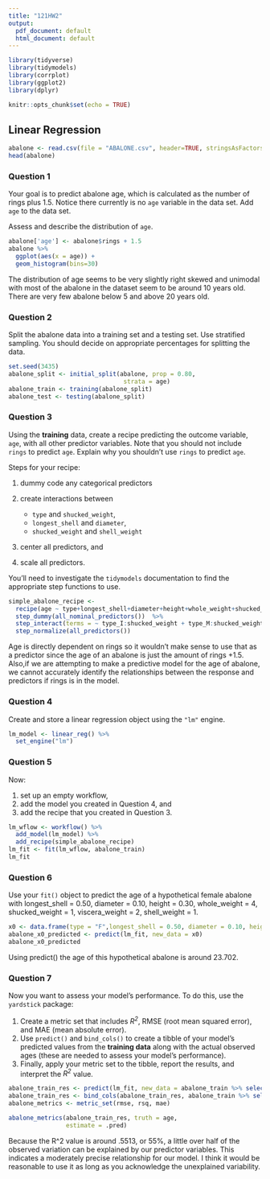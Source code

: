 ---
title: "121HW2"
output:
  pdf_document: default
  html_document: default
---
```{r,include = FALSE}
library(tidyverse)
library(tidymodels)
library(corrplot)
library(ggplot2)
library(dplyr)
```
```{r setup, include=FALSE}
knitr::opts_chunk$set(echo = TRUE)
```

## Linear Regression
```{r,include = F}
abalone <- read.csv(file = "ABALONE.csv", header=TRUE, stringsAsFactors=FALSE)
head(abalone)
```
### Question 1

Your goal is to predict abalone age, which is calculated as the number of rings plus 1.5. Notice there currently is no `age` variable in the data set. Add `age` to the data set.

Assess and describe the distribution of `age`.

```{r}
abalone['age'] <- abalone$rings + 1.5
abalone %>% 
  ggplot(aes(x = age)) +
  geom_histogram(bins=30)
```
  
The distribution of age seems to be very slightly right skewed and unimodal with most of the abalone in the dataset seem to be around 10 years old. There are very few abalone below 5 and above 20 years old. 
  
### Question 2

Split the abalone data into a training set and a testing set. Use stratified sampling. You should decide on appropriate percentages for splitting the data.

```{r}
set.seed(3435)
abalone_split <- initial_split(abalone, prop = 0.80,
                                strata = age)
abalone_train <- training(abalone_split)
abalone_test <- testing(abalone_split)
```

### Question 3

Using the **training** data, create a recipe predicting the outcome variable, `age`, with all other predictor variables. Note that you should not include `rings` to predict `age`. Explain why you shouldn't use `rings` to predict `age`.

Steps for your recipe:

1.  dummy code any categorical predictors

2.  create interactions between

    -   `type` and `shucked_weight`,
    -   `longest_shell` and `diameter`,
    -   `shucked_weight` and `shell_weight`

3.  center all predictors, and

4.  scale all predictors.

You'll need to investigate the `tidymodels` documentation to find the appropriate step functions to use.
   
```{r}
simple_abalone_recipe <-
  recipe(age ~ type+longest_shell+diameter+height+whole_weight+shucked_weight+viscera_weight+shell_weight,data = abalone_train) %>%
  step_dummy(all_nominal_predictors())  %>% 
  step_interact(terms = ~ type_I:shucked_weight + type_M:shucked_weight + longest_shell:diameter + shucked_weight:shell_weight) %>%
  step_normalize(all_predictors())
```
  
Age is directly dependent on rings so it wouldn't make sense to use that as a predictor since the age of an abalone is just the amount of rings +1.5. Also,if we are attempting to make a predictive model for the age of abalone, we cannot accurately identify the relationships between the response and predictors if rings is in the model.
   

### Question 4

Create and store a linear regression object using the `"lm"` engine.
```{r}
lm_model <- linear_reg() %>% 
  set_engine("lm")
```
### Question 5

Now:

1.  set up an empty workflow,
2.  add the model you created in Question 4, and
3.  add the recipe that you created in Question 3.
   

```{r}
lm_wflow <- workflow() %>% 
  add_model(lm_model) %>% 
  add_recipe(simple_abalone_recipe)
lm_fit <- fit(lm_wflow, abalone_train)
lm_fit
```
  
### Question 6

Use your `fit()` object to predict the age of a hypothetical female abalone with longest_shell = 0.50, diameter = 0.10, height = 0.30, whole_weight = 4, shucked_weight = 1, viscera_weight = 2, shell_weight = 1.
```{r}
x0 <- data.frame(type = "F",longest_shell = 0.50, diameter = 0.10, height = 0.30, whole_weight = 4, shucked_weight = 1, viscera_weight = 2, shell_weight = 1,rings = 0)
abalone_x0_predicted <- predict(lm_fit, new_data = x0)
abalone_x0_predicted

```
  
Using predict() the age of this hypothetical abalone is around 23.702.
  
### Question 7

Now you want to assess your model's performance. To do this, use the `yardstick` package:

1.  Create a metric set that includes *R^2^*, RMSE (root mean squared error), and MAE (mean absolute error).
2.  Use `predict()` and `bind_cols()` to create a tibble of your model's predicted values from the **training data** along with the actual observed ages (these are needed to assess your model's performance).
3.  Finally, apply your metric set to the tibble, report the results, and interpret the *R^2^* value.

```{r,output = FALSE}
abalone_train_res <- predict(lm_fit, new_data = abalone_train %>% select(-age))
abalone_train_res <- bind_cols(abalone_train_res, abalone_train %>% select(age))
abalone_metrics <- metric_set(rmse, rsq, mae)
```
```{r}
abalone_metrics(abalone_train_res, truth = age, 
                estimate = .pred)
```

  
Because the R^2 value is around .5513, or 55%, a little over half of the observed variation can be explained by our predictor variables. This indicates a moderately precise relationship for our model. I think it would be reasonable to use it as long as you acknowledge the unexplained variability. 
